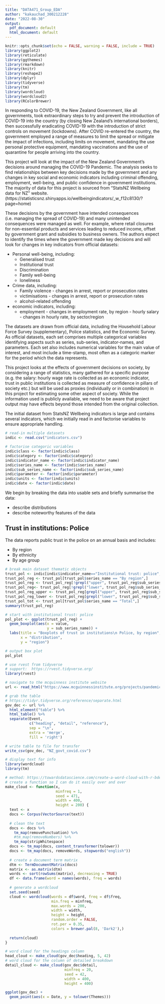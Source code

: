```yaml
---
title: "DATA471_Group_EDA"
author: "kakauchad_300212228"
date: "2022-08-30"
output:
  pdf_document: default
  html_document: default
---
```


\newpage

```r
knitr::opts_chunk$set(echo = FALSE, warning = FALSE, include = TRUE)
library(ggplot2)
library(reticulate)
library(ggthemes)
library(rmarkdown)
library(knitr)
library(reshape2)
library(dplyr)
library(tidyverse)
library(tm)
library(wordcloud)
library(wordcloud2)
library(RColorBrewer)
```
\section{Background and data}
\label{sec:background}

In responding to COVID-19, the New Zealand Government, like all governments, took extraordinary steps to try and prevent the introduction of COVID-19 into the country (by closing New Zealand's international borders), then successfully eradicating COVID-19 with the introduction of strict controls on movement (lockdowns).  After COVID re-entered the country, the government employed a range of measures to limit the spread or mitigate the impact of infections, including limits on movement, mandating the use personal protective equipment, mandating vaccinations and the use of quarantine for people arriving into the country. 

This project will look at the impact of the New Zealand Government's decisions around managing the COVID-19 Pandemic.  The analysis seeks to find relationships between key decisions made by the government and any changes in key social and economic indicators including criminal offending, employment, well-being, and public confidence in government institutions.  The majority of data for this project is sourced from "StatsNZ Wellbeing data for NZ" website. (https://statisticsnz.shinyapps.io/wellbeingindicators/_w_f12c8130/?page=home)

These decisions by the government have intended consequences (i.e. managing the spread of COVID-19) and many unintended consequences were managed as well.  For example, where retail closures for non-essential products and services leading to reduced income, offset by government grant and subsidies to business owners.  The authors expect to identify the times where the government made key decisions and will look for changes in key indicators from official datasets:  

  - Personal well-being, including:
    - Generalised trust
    - Institutional trust
    - Discrimination
    - Family well-being
    - loneliness
  - Crime data, including:
    - Family violence - changes in arrest, report or prosecution rates  
    - victimisations - changes in arrest, report or prosecution rates
    - alcohol-related offending
  - economic indicators, including:
    - employment - changes in employment rate, by region     - hourly salary - changes in hourly rate, by sector/region  

\section{Data characteristics}
\label{sec:datachx}

The datasets are drawn from official data, including the Household Labour Force Survey (supplementary), Police statistics, and the Economic Survey.  As official datasets, each set comprises multiple categorical variables identifying aspects such as series, sub-series, indicator-names, and parameters. Each set also includes numerical variables for the main value of interest, and most include a time-stamp, most often as a categoric marker for the period which the data represents.    

\section{Ethical considerations}
\label{sec:ethics}

This project looks at the effects of government decisions on society, by considering a range of statistics, many gathered for a specific purpose (e.g. the salary: hourly wage rate is collected as an economic indicator, trust in public institutions is collected as measure of confidence in pillars of society etc.) but will be used as proxies (individually or in combination) in this project for estimating some other aspect of society.  While the information used is publicly available, we need to be aware that project output may have effects beyond those intended from the original collection. 



\section{Security considerations}
\label{sec:security}


\section{Privacy considerations}
\label{sec:privacy}



The initial dataset from StatsNZ Wellbeing indicators is large and contains several indicators, which we initially read in and factorise variables to ensure appropriate handling.

```r
# read-in multiple datasets
indic <- read.csv("indicators.csv")

# factorise categoric variables
indic$class <- factor(indic$class)
indic$category <- factor(indic$category)
indic$indicator_name <- factor(indic$indicator_name)
indic$series_name <- factor(indic$series_name)
indic$sub_series_name <- factor(indic$sub_series_name)
indic$parameter <- factor(indic$parameter)
indic$units <- factor(indic$units)
indic$date <- factor(indic$date)
```

\subsection{Initial review of data}
\label{sec:initial}

We begin by breaking the data into usable sets and briefly summarise the data:  

 - describe distributions
 - describe noteworthy features of the data

## Trust in institutions: Police  

The data reports public trust in the police on an annual basis and includes:  

  - By region
  - By ethnicity
  - By age group  

```r
# break main dataset thematic objects
trust_pol <- indic[indic$indicator_name=="Institutional trust: police",]
trust_pol_reg <- trust_pol[trust_pol$series_name == "By region",] 
trust_pol_reg <- trust_pol_reg[!grepl("upper", trust_pol_reg$sub_series_name),]
trust_pol_reg<- trust_pol_reg[!grepl("lower", trust_pol_reg$sub_series_name),]
trust_pol_reg_upper <- trust_pol_reg[grepl("upper", trust_pol_reg$sub_series_name),]
trust_pol_reg_lower <- trust_pol_reg[grepl("lower", trust_pol_reg$sub_series_name),]
trust_pol_tot <- trust_pol[trust_pol$series_name == "Total",]
summary(trust_pol_reg)
```



```r
# start with institutional trust: police
pol_plot <- ggplot(trust_pol_reg) +
  geom_boxplot(aes(x = value, 
                   y = sub_series_name)) +
  labs(title = "Boxplots of trust in institutions\n Police, by region",
       x = "distribution",
       y = "region")

# output box plot
pol_plot
```



```r
# use rvest from tidyverse
# support:  https://rvest.tidyverse.org/
library(rvest)

# navigate to the mcquinness institute website
url <- read_html("https://www.mcguinnessinstitute.org/projects/pandemic-nz/covid-19-timeline/")

# grab the table
# https://tidyr.tidyverse.org/reference/separate.html
gov_dec <- url %>% 
  html_element("table") %>%
  html_table() %>%
  separate(Event, 
           c("heading", "detail", "reference"),
           sep = "\n",
           extra = 'merge',
           fill = 'right')

# write table to file for transfer
write_csv(gov_dec, "NZ_govt_covid.csv")
```


```r
# display text for info
library(wordcloud)
library(tm)

# method: https://towardsdatascience.com/create-a-word-cloud-with-r-bde3e7422e8a
# create a function so I can do it easily over and over
make_cloud <- function(x, 
                       minfreq = 1, 
                       seed = 471,
                       width = 400,
                       height = 200) {
  text <- x
  docs <- Corpus(VectorSource(text))
  
  # clean the text
  docs <- docs %>%
    tm_map(removePunctuation) %>%
    #tm_map(removeNumbers) %>%
    tm_map(stripWhitespace) 
  docs <- tm_map(docs, content_transformer(tolower))
  docs <- tm_map(docs, removeWords, stopwords("english"))
  
  # create a document term matrix
  dtm <- TermDocumentMatrix(docs)
  matrix <- as.matrix(dtm)
  words <- sort(rowSums(matrix), decreasing = TRUE)
  df <- data.frame(word = names(words), freq = words)
  
  # generate a wordcloud
  set.seed(seed)
  cloud <- wordcloud(words = df$word, freq = df$freq, 
                     min.freq = minfreq,
                     max.words = 200, 
                     width = width,
                     height = height,
                     random.order = FALSE, 
                     rot.per = 0.35, 
                     colors = brewer.pal(8, 'Dark2'),)
  
  return(cloud)
}
```



```r
# word cloud for the headings column
head_cloud <- make_cloud(gov_dec$heading, 5, 42)
# word cloud for the column of detailed breakdown
detail_cloud <- make_cloud(gov_dec$detail, 
                           minfreq = 20, 
                           seed = 42,
                           width = 400,
                           height = 400)

```

```r
ggplot(gov_dec) +
  geom_point(aes(x = Date, y = tolower(Themes)))

```

